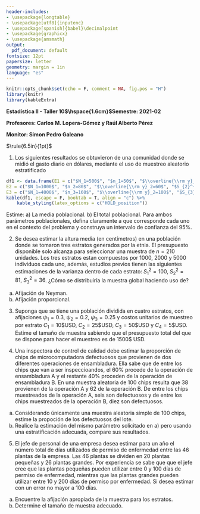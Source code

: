 ```yaml
---
header-includes:
- \usepackage{longtable}
- \usepackage[utf8]{inputenc}
- \usepackage[spanish]{babel}\decimalpoint
- \usepackage{graphicx}
- \usepackage{amsmath}
output:
  pdf_document: default
fontsize: 12pt
papersize: letter
geometry: margin = 1in
language: "es"
---
```


```r
knitr::opts_chunk$set(echo = F, comment = NA, fig.pos = "H")
library(knitr)
library(kableExtra)
```

**Estadística II - Taller 10$\hspace{1.6cm}$Semestre: 2021-02**

**Profesores: Carlos M. Lopera-Gómez y Raúl Alberto Pérez**

**Monitor: Simon Pedro Galeano**

$\rule{6.5in}{1pt}$

1. Los siguientes resultados se obtuvieron de una comunidad donde se midió el gasto diario en dólares, mediante
el uso de muestreo aleatorio estratificado

```r
df1 <- data.frame(E1 = c("$N_1=500$", "$n_1=50$", "$\\overline{\\rm y}_1=40$", "$S_{1}^{2}=400$"),
E2 = c("$N_1=1000$", "$n_2=80$", "$\\overline{\\rm y}_2=60$", "$S_{2}^{2}=300$"),
E3 = c("$N_1=4000$", "$n_3=160$", "$\\overline{\\rm y}_2=100$", "$S_{3}^{2}=100$"))
kable(df1, escape = F, booktab = T, align = "c") %>%
    kable_styling(latex_options = c("HOLD_position"))
```

Estime: \newline
a) La media poblacional. \newline
b) El total poblacional. \newline
Para ambos parámetros poblacionales, defina claramente a que corresponde cada uno en el contexto del
problema y construya un intervalo de confianza del 95%.

2. Se desea estimar la altura media (en centímetros) en una población donde se tomaron tres estratos generados por la etnia.
El presupuesto disponible solo alcanza para seleccionar una muestra de $n = 210$ unidades. Los tres estratos
estan compuestos por 1000, 2000 y 5000 individuos cada uno, además, estudios previos tienen las siguientes 
estimaciones de la varianza dentro de cada estrato: $S_{1}^{2} = 100, \ S_{2}^{2} = 81, \ S_{3}^{2} = 36$. 
¿Cómo se distribuiría la muestra global haciendo uso de?
a) Afijación de Neyman.
b) Afijación proporcional.

3. Suponga que se tiene una población dividida en cuatro estratos, con afijaciones \newline
$\psi_1 = 0.3,\ \psi_2 = 0.2,\ \psi_3 = 0.25$ y
costos unitarios de muestreo por estrato \newline
$C_1 = 10 \text{\$ USD}, \ C_2 = 25 \text{\$ USD}, \ C_3 = 50 \text{\$ USD} \text{ y } C_4 = 5 \text{\$ USD}$.
Estime el tamaño de muestra sabiendo que el presupuesto total del que se dispone para hacer el muestreo es de 1500\$ USD. 

4. Una inspectora de control de calidad debe estimar la proporción de chips de microcomputadora
defectuosos que provienen de dos diferentes operaciones de ensambladura. Ella sabe que de
entre los chips que van a ser inspeccioandos, el 60% procede de la operación de ensambladura
A y el restante 40% proceden de la operación de ensambladura B. En una muestra aleatoria
de 100 chips resulta que 38 provienen de la operación A y 62 de la operación B. De entre los
chips muestreados de la operación A, seis son defectuosos y de entre los chips muestreados de
la operación B, diez son defectuosos.

a) Considerando únicamente una muestra aleatoria simple de 100 chips, estime la propoción de los defectuosos del lote.
b) Realice la estimación del mismo parámetro solicitado en a) pero usando una estratificación adecuada, compare sus resultados.

5. El jefe de personal de una empresa desea estimar para un año el número total de días utilizados
de permiso de enfermedad entre las 46 plantas de la empresa. Las 46 plantas se dividen en 20
plantas pequeñas y 26 plantas grandes. Por experiencia se sabe que que el jefe cree que las
plantas pequeñas pueden utilizar entre 0 y 100 días de permiso de enfermedad, mientras que
las plantas grandes pueden utilizar entre 10 y 200 días de permiso por enfermedad. Si desea
estimar con un error no mayor a 100 días.

a) Encuentre la afijación apropiada de la muestra para los estratos.
b) Determine el tamaño de muestra adecuado.
